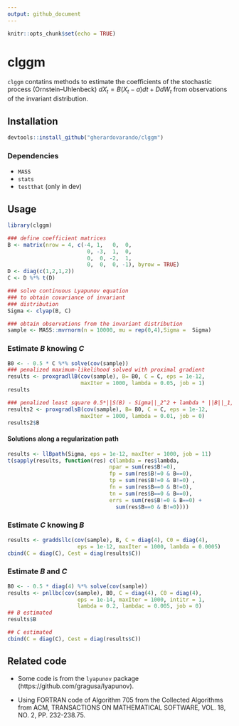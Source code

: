 ```yaml
---
output: github_document
---
```


```r
knitr::opts_chunk$set(echo = TRUE)
```

# clggm 

`clggm` contatins methods to estimate the coefficients of the stochastic 
process (Ornstein–Uhlenbeck)
$dX_t = B(X_t - a)dt + DdW_t$
from observations of the invariant distribution.

## Installation 

```r
devtools::install_github("gherardovarando/clggm")
```

### Dependencies 

- `MASS`
- `stats` 
- `testthat` (only in dev)


## Usage

```r
library(clggm)

### define coefficient matrices
B <- matrix(nrow = 4, c(-4, 1,   0,  0, 
                         0, -3,  1,  0,
                         0,  0, -2,  1,
                         0,  0,  0, -1), byrow = TRUE)
D <- diag(c(1,2,1,2))
C <- D %*% t(D)

### solve continuous Lyapunov equation 
### to obtain covariance of invariant 
### distribution
Sigma <- clyap(B, C) 

### obtain observations from the invariant distribution
sample <- MASS::mvrnorm(n = 10000, mu = rep(0,4),Sigma =  Sigma)
``` 


### Estimate $B$ knowing $C$

```r
B0 <- - 0.5 * C %*% solve(cov(sample))
### penalized maximum-likelihood solved with proximal gradient
results <- proxgradllB(cov(sample), B= B0, C = C, eps = 1e-12, 
                       maxIter = 1000, lambda = 0.05, job = 1)
results 

### penalized least square 0.5*||S(B) - Sigma||_2^2 + lambda * ||B||_1,off
results2 <- proxgradlsB(cov(sample), B= B0, C = C, eps = 1e-12, 
                       maxIter = 1000, lambda = 0.01, job = 0)
results2$B
```

#### Solutions along a regularization path

```r
results <- llBpath(Sigma, eps = 1e-12, maxIter = 1000, job = 11)
t(sapply(results, function(res) c(lambda = res$lambda, 
                                npar = sum(res$B!=0),
                                fp = sum(res$B!=0 & B==0),
                                tp = sum(res$B!=0 & B!=0) ,
                                fn = sum(res$B==0 & B!=0),
                                tn = sum(res$B==0 & B==0),
                                errs = sum(res$B!=0 & B==0) + 
                                  sum(res$B==0 & B!=0))))
```


### Estimate $C$ knowing $B$

```r
results <- graddsllc(cov(sample), B, C = diag(4), C0 = diag(4), 
                      eps = 1e-12, maxIter = 1000, lambda = 0.0005)
cbind(C = diag(C), Cest = diag(results$C))
```

### Estimate $B$ and $C$

```r
B0 <- - 0.5 * diag(4) %*% solve(cov(sample))
results <- pnllbc(cov(sample), B0, C = diag(4), C0 = diag(4), 
                      eps = 1e-14, maxIter = 1000, intitr = 1,
                      lambda = 0.2, lambdac = 0.005, job = 0)
## B estimated
results$B

## C estimated
cbind(C = diag(C), Cest = diag(results$C))
```

## Related code

- Some code is from the `lyapunov` package (https://github.com/gragusa/lyapunov).

- Using FORTRAN code of Algorithm 705 from the Collected Algorithms from ACM, TRANSACTIONS ON MATHEMATICAL SOFTWARE, VOL. 18, NO. 2, PP. 232-238.75.